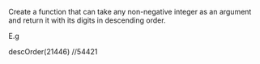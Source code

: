 Create a function that can take any non-negative integer as an argument and return it with its digits in descending order. 

E.g

descOrder(21446) //54421